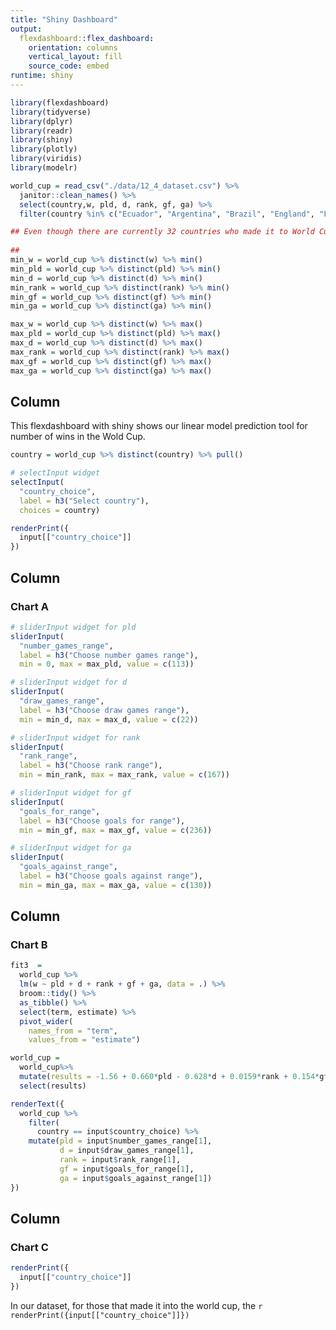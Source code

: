 ```yaml
---
title: "Shiny Dashboard"
output: 
  flexdashboard::flex_dashboard:
    orientation: columns
    vertical_layout: fill
    source_code: embed 
runtime: shiny
---
```


```r
library(flexdashboard)
library(tidyverse)
library(dplyr)
library(readr)
library(shiny)
library(plotly)
library(viridis)
library(modelr)

```

```r
world_cup = read_csv("./data/12_4_dataset.csv") %>%
  janitor::clean_names() %>%
  select(country,w, pld, d, rank, gf, ga) %>%
  filter(country %in% c("Ecuador", "Argentina", "Brazil", "England", "France", "Spain", "Belgium", "Portugal", "Germany", "Netherlands", "Uruguay",  "Croatia", "Denmark", "Mexico", "United States", "Senegal", "Wales", "Poland", "Australia", "Japan", "Morocco", "Switzerland", "Ghana", "South   Korea","Cameroon", "Serbia", "Canada", "Costa Rica", "Tunisia", "Saudi Arabia", "Iran", "Ecuador")) 

## Even though there are currently 32 countries who made it to World Cup 2022, since this is Qatar's first time at the World Cup it is not in our original data set therefore we only have 31 countries. 
  
##   
min_w = world_cup %>% distinct(w) %>% min()
min_pld = world_cup %>% distinct(pld) %>% min()
min_d = world_cup %>% distinct(d) %>% min()
min_rank = world_cup %>% distinct(rank) %>% min()
min_gf = world_cup %>% distinct(gf) %>% min()
min_ga = world_cup %>% distinct(ga) %>% min()

max_w = world_cup %>% distinct(w) %>% max()
max_pld = world_cup %>% distinct(pld) %>% max()
max_d = world_cup %>% distinct(d) %>% max()
max_rank = world_cup %>% distinct(rank) %>% max()
max_gf = world_cup %>% distinct(gf) %>% max()
max_ga = world_cup %>% distinct(ga) %>% max()
```

Column {.sidebar}
-----------------------------------------------------------------------
This flexdashboard with shiny shows our linear model prediction tool for number of wins
in the Wold Cup. 

```r
country = world_cup %>% distinct(country) %>% pull()

# selectInput widget
selectInput(
  "country_choice", 
  label = h3("Select country"),
  choices = country)

```

```r
renderPrint({ 
  input[["country_choice"]]
})

```

Column {.sidebar}
-----------------------------------------------------------------------

### Chart A

```r

# sliderInput widget for pld
sliderInput(
  "number_games_range", 
  label = h3("Choose number games range"), 
  min = 0, max = max_pld, value = c(113))

# sliderInput widget for d 
sliderInput(
  "draw_games_range", 
  label = h3("Choose draw games range"), 
  min = min_d, max = max_d, value = c(22))

# sliderInput widget for rank
sliderInput(
  "rank_range", 
  label = h3("Choose rank range"), 
  min = min_rank, max = max_rank, value = c(167))

# sliderInput widget for gf
sliderInput(
  "goals_for_range", 
  label = h3("Choose goals for range"), 
  min = min_gf, max = max_gf, value = c(236))

# sliderInput widget for ga 
sliderInput(
  "goals_against_range", 
  label = h3("Choose goals against range"), 
  min = min_ga, max = max_ga, value = c(130))

```

Column {data-width=350}
-----------------------------------------------------------------------

### Chart B

```r
fit3  = 
  world_cup %>%
  lm(w ~ pld + d + rank + gf + ga, data = .) %>%
  broom::tidy() %>%
  as_tibble() %>%
  select(term, estimate) %>%
  pivot_wider(
    names_from = "term", 
    values_from = "estimate")

world_cup = 
  world_cup%>%
  mutate(results = -1.56 + 0.660*pld - 0.628*d + 0.0159*rank + 0.154*gf - 0.224*ga) %>%
  select(results)

```

```r
 
renderText({
  world_cup %>%
    filter(
      country == input$country_choice) %>%
    mutate(pld = input$number_games_range[1],
           d = input$draw_games_range[1], 
           rank = input$rank_range[1], 
           gf = input$goals_for_range[1], 
           ga = input$goals_against_range[1]) 
}) 

```

Column {data-width=350}
-----------------------------------------------------------------------

### Chart C

```r

renderPrint({ 
  input[["country_choice"]]
})


```


In our dataset, for those that made it into the world cup, the  `r renderPrint({input[["country_choice"]]})`
